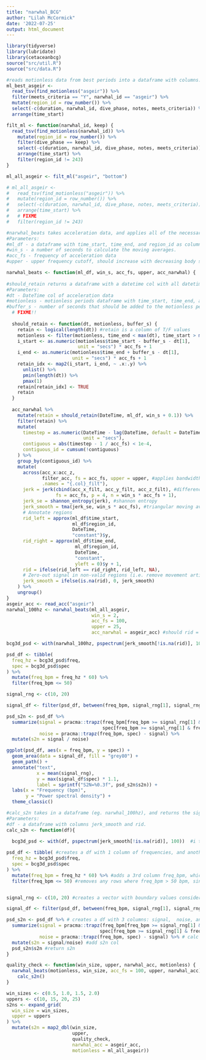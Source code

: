```yaml
---
title: "narwhal_BCG"
author: "Lilah McCormick"
date: '2022-07-25'
output: html_document
---
```

```r
library(tidyverse)
library(lubridate)
library(cetaceanbcg)
source("src/util.R")
source("src/data.R")
```

```r
#reads motionless data from best periods into a dataframe with columns: time_start, time_end, and region_id 
ml_best_asgeir <- 
  read_tsv(find_motionless("asgeir")) %>% 
  filter(meets_criteria == "Y", narwhal_id == "asgeir") %>% 
  mutate(region_id = row_number()) %>% 
  select(-c(duration, narwhal_id, dive_phase, notes, meets_criteria)) %>% 
  arrange(time_start)
```

```r
filt_ml <- function(narwhal_id, keep) {
  read_tsv(find_motionless(narwhal_id)) %>% 
    mutate(region_id = row_number()) %>% 
    filter(dive_phase == keep) %>% 
    select(-c(duration, narwhal_id, dive_phase, notes, meets_criteria)) %>% 
    arrange(time_start) %>% 
    filter(region_id != 243)
}

ml_all_asgeir <- filt_ml("asgeir", "bottom")
```


```r

# ml_all_asgeir <- 
#   read_tsv(find_motionless("asgeir")) %>% 
#   mutate(region_id = row_number()) %>% 
#   select(-c(duration, narwhal_id, dive_phase, notes, meets_criteria)) %>% 
#   arrange(time_start) %>% 
#   # FIXME
#   filter(region_id != 243)
```

```r
#narwhal_beats takes acceleration data, and applies all of the necessary filters, smoothers, and calculations, and returns a df with columns with each of these calculations. 
#Parameters: 
#ml_df - a dataframe with time_start, time_end, and region_id as columns 
#win_s - a number of seconds to calculate the moving averages. 
#acc_fs - frequency of acceleration data 
#upper - upper frequency cutoff, should increase with decreasing body size. 

narwhal_beats <- function(ml_df, win_s, acc_fs, upper, acc_narwhal) {
  
#should_retain returns a dataframe with a datetime col with all datetimes in acc data, and a column with T/F values. If a datetime in a particular row is found within a motionless period and its buffer, it will have TRUE under retain col for that row. 
#Parameters:
#dt - DateTime col of acceleration data
#motionless - motionless periods dataframe with time_start, time_end, and region_id columns
#buffer_s - number of seconds that should be added to the motionless period on either end
  # FIXME!!
  
  should_retain <- function(dt, motionless, buffer_s) { 
    retain <- logical(length(dt)) #retain is a column of T/F values 
    motionless <- filter(motionless, time_end < max(dt), time_start > min(dt))
    i_start <- as.numeric(motionless$time_start - buffer_s - dt[1],
                          unit = "secs") * acc_fs + 1
    i_end <- as.numeric(motionless$time_end + buffer_s - dt[1],
                        unit = "secs") * acc_fs + 1
    retain_idx <- map2(i_start, i_end, ~ .x:.y) %>% 
      unlist() %>% 
      pmin(length(dt)) %>% 
      pmax(1)
    retain[retain_idx] <- TRUE
    retain
  }
  
  acc_narwhal %>% 
    mutate(retain = should_retain(DateTime, ml_df, win_s + 0.1)) %>% 
    filter(retain) %>% 
    mutate(
      timestep = as.numeric(DateTime - lag(DateTime, default = DateTime[1] - acc_fs * 2), 
                            unit = "secs"),
      contiguous = abs(timestep - 1 / acc_fs) < 1e-4,
      contiguous_id = cumsum(!contiguous)
    ) %>% 
    group_by(contiguous_id) %>% 
    mutate(
      across(acc_x:acc_z, 
             filter_acc, fs = acc_fs, upper = upper, #applies bandwidth filter
             .names = "{.col}_filt"),
      jerk = jerk(cbind(acc_x_filt, acc_y_filt, acc_z_filt), #differencing
                  fs = acc_fs, p = 4, n = win_s * acc_fs + 1),
      jerk_se = shannon_entropy(jerk), #shannon entropy
      jerk_smooth = tma(jerk_se, win_s * acc_fs), #triangular moving average 
      # Annotate regions
      rid_left = approx(ml_df$time_start, 
                        ml_df$region_id, 
                        DateTime, 
                        "constant")$y,
      rid_right = approx(ml_df$time_end, 
                         ml_df$region_id, 
                         DateTime, 
                         "constant", 
                         yleft = 0)$y + 1,
      rid = ifelse(rid_left == rid_right, rid_left, NA),
      # Zero-out signal in non-valid regions (i.e. remove movement artifacts)
      jerk_smooth = ifelse(is.na(rid), 0, jerk_smooth)
    ) %>% 
    ungroup()
}
asgeir_acc <- read_acc("asgeir")
narwhal_100hz <- narwhal_beats(ml_all_asgeir,
                               win_s = 2,
                               acc_fs = 100,
                               upper = 25,
                               acc_narwhal = asgeir_acc) #should rid = NA in some cases?
```


```r
bcg3d_psd <- with(narwhal_100hz, pspectrum(jerk_smooth[!is.na(rid)], 100)) # i'm getting an error here when I try to do this on ms_asgeir_all 

psd_df <- tibble(
  freq_hz = bcg3d_psd$freq,
  spec = bcg3d_psd$spec
) %>% 
  mutate(freq_bpm = freq_hz * 60) %>% 
  filter(freq_bpm <= 50)

signal_rng <- c(10, 20)

signal_df <- filter(psd_df, between(freq_bpm, signal_rng[1], signal_rng[2]))

psd_s2n <- psd_df %>% 
  summarize(signal = pracma::trapz(freq_bpm[freq_bpm >= signal_rng[1] & freq_bpm <= signal_rng[2]],
                                   spec[freq_bpm >= signal_rng[1] & freq_bpm <= signal_rng[2]]),
            noise = pracma::trapz(freq_bpm, spec) - signal) %>% 
  mutate(s2n = signal / noise)

ggplot(psd_df, aes(x = freq_bpm, y = spec)) +
  geom_area(data = signal_df, fill = "grey80") +
  geom_path() +
  annotate("text", 
           x = mean(signal_rng), 
           y = max(signal_df$spec) * 1.1, 
           label = sprintf("S2N=%0.3f", psd_s2n$s2n)) +
  labs(x = "Frequency (bpm)",
       y = "Power spectral density") +
  theme_classic()
```


```r
#calc_s2n takes in a dataframe (eg. narwhal_100hz), and returns the signal to noise ratio for jerk_smooth for that df, using a signal range of 10 - 20 bpm. 
#Parameters: 
#df - a dataframe with columns jerk_smooth and rid. 
calc_s2n <- function(df){
  
  bcg3d_psd <- with(df, pspectrum(jerk_smooth[!is.na(rid)], 100))  #i think this takes narwhal_100hz, and returns a bunch of values associated with psd. It excludes any rows were rid = NA. Specifies that sampling freq is 100 hz. 

psd_df <- tibble( #creates a df with 1 column of frequencies, and another with spec(?) corresponding to those frequencies
  freq_hz = bcg3d_psd$freq, 
  spec = bcg3d_psd$spec
) %>% 
  mutate(freq_bpm = freq_hz * 60) %>% #adds a 3rd column freq_bpm, which is the frequencies in freq_hz in units of bpm 
  filter(freq_bpm <= 50) #removes any rows where freq_bpm > 50 bpm, since this is outside the expected range of a narwhal hr. 


signal_rng <- c(10, 20) #creates a vector with boundary values considered "signal"

signal_df <- filter(psd_df, between(freq_bpm, signal_rng[1], signal_rng[2])) #creates a new df with same cols and values from psd_df, but only includes rows in which freq_bpm is between 10 and 20 bpm. 

psd_s2n <- psd_df %>% # creates a df with 3 columns: signal,  noise, and s2n (signal-to-noise-ratio) Values for s2n should be at least > 1. 
  summarize(signal = pracma::trapz(freq_bpm[freq_bpm >= signal_rng[1] & freq_bpm <= signal_rng[2]],
                                  spec[freq_bpm >= signal_rng[1] & freq_bpm <= signal_rng[2]]), #calc signal 
            noise = pracma::trapz(freq_bpm, spec) - signal) %>% # calc noise
  mutate(s2n = signal/noise) #add s2n col 
  psd_s2n$s2n #return s2n
}
```


```r
quality_check <- function(win_size, upper, narwhal_acc, motionless) {
  narwhal_beats(motionless, win_size, acc_fs = 100, upper, narwhal_acc) %>% 
    calc_s2n()
}

win_sizes <- c(0.5, 1.0, 1.5, 2.0)
uppers <- c(10, 15, 20, 25)
s2ns <- expand_grid(
  win_size = win_sizes,
  upper = uppers
) %>% 
  mutate(s2n = map2_dbl(win_size, 
                        upper, 
                        quality_check, 
                        narwhal_acc = asgeir_acc,
                        motionless = ml_all_asgeir))
```
